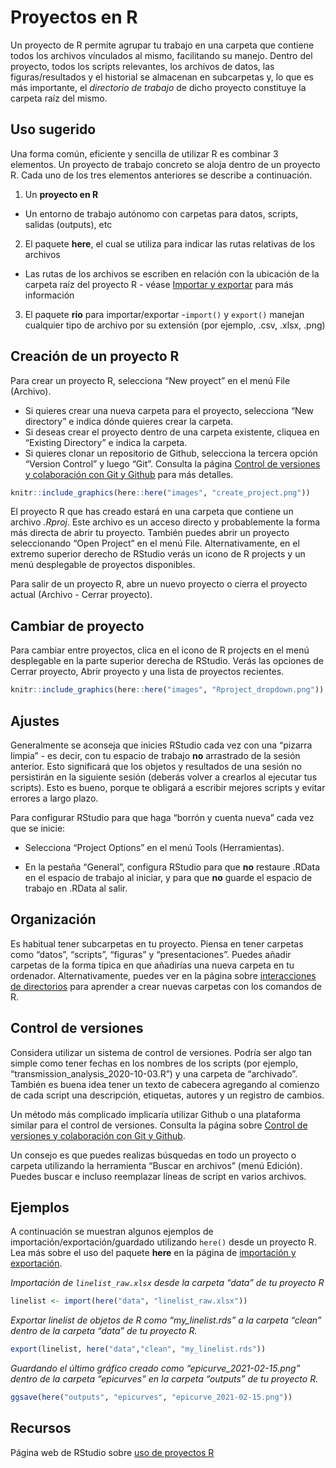 # Proyectos en R{#r-projects}

Un proyecto de R permite agrupar tu trabajo en una carpeta que contiene todos los archivos vínculados al mismo, facilitando su manejo. Dentro del proyecto, todos los scripts relevantes, los archivos de datos, las figuras/resultados y el historial se almacenan en subcarpetas y, lo que es más importante, el *directorio de trabajo* de dicho proyecto constituye la carpeta raíz del mismo.

## Uso sugerido

Una forma común, eficiente y sencilla de utilizar R es combinar 3 elementos. Un proyecto de trabajo concreto se aloja dentro de un proyecto R. Cada uno de los tres elementos anteriores se describe a continuación.

1) Un **proyecto en R **
  - Un entorno de trabajo autónomo con carpetas para datos, scripts, salidas (outputs), etc

2) El paquete **here**, el cual se utiliza para indicar las rutas relativas de los archivos
  - Las rutas de los archivos se escriben en relación con la ubicación de la carpeta raíz del proyecto R - véase [Importar y exportar](#import-and-export) para más información

3) El paquete **rio** para importar/exportar
    -`import()` y `export()` manejan cualquier tipo de archivo por su extensión (por ejemplo, .csv, .xlsx, .png)
    
<!-- ======================================================= -->

## Creación de un proyecto R

Para crear un proyecto R, selecciona "New proyect" en el menú File (Archivo).

* Si quieres crear una nueva carpeta para el proyecto, selecciona "New directory" e indica dónde quieres crear la carpeta.
* Si deseas crear el proyecto dentro de una carpeta existente, cliquea en "Existing Directory" e indica la carpeta.
* Si quieres clonar un repositorio de Github, selecciona la tercera opción "Version Control" y luego "Git". Consulta la página [Control de versiones y colaboración con Git y Github](#version-control-and-collaboration-with-git-and-github) para más detalles.

```r
knitr::include_graphics(here::here("images", "create_project.png"))
```


El proyecto R que has creado estará en una carpeta que contiene un archivo *.Rproj*. Este archivo es un acceso directo y probablemente la forma más directa de abrir tu proyecto. También puedes abrir un proyecto seleccionando "Open Project" en el menú File. Alternativamente, en el extremo superior derecho de RStudio verás un icono de R projects y un menú desplegable de proyectos disponibles.

Para salir de un proyecto R, abre un nuevo proyecto o cierra el proyecto actual (Archivo - Cerrar proyecto).

## Cambiar de proyecto

Para cambiar entre proyectos, clica en el icono de R projects en el menú desplegable en la parte superior derecha de RStudio. Verás las opciones de Cerrar proyecto, Abrir proyecto y una lista de proyectos recientes.

```r
knitr::include_graphics(here::here("images", "Rproject_dropdown.png"))
```

## Ajustes

Generalmente se aconseja que inicies RStudio cada vez con una "pizarra limpia" - es decir, con tu espacio de trabajo **no** arrastrado de la sesión anterior. Esto significará que los objetos y resultados de una sesión no persistirán en la siguiente sesión (deberás volver a crearlos al ejecutar tus scripts). Esto es bueno, porque te obligará a escribir mejores scripts y evitar errores a largo plazo.

Para configurar RStudio para que haga "borrón y cuenta nueva" cada vez que se inicie:

* Selecciona "Project Options" en el menú Tools (Herramientas).

* En la pestaña "General", configura RStudio para que **no** restaure .RData en el espacio de trabajo al iniciar, y para que **no** guarde el espacio de trabajo en .RData al salir.

## Organización

Es habitual tener subcarpetas en tu proyecto. Piensa en tener carpetas como "datos", "scripts", "figuras" y "presentaciones". Puedes añadir carpetas de la forma típica en que añadirías una nueva carpeta en tu ordenador. Alternativamente, puedes ver en la página sobre [interacciones de directorios](#directory-interactions) para aprender a crear nuevas carpetas con los comandos de R.

## Control de versiones

Considera utilizar un sistema de control de versiones. Podría ser algo tan simple como tener fechas en los nombres de los scripts (por ejemplo, "transmission_analysis_2020-10-03.R") y una carpeta de "archivado". También es buena idea tener un texto de cabecera agregando al comienzo de cada script una descripción, etiquetas, autores y un registro de cambios.

Un método más complicado implicaría utilizar Github o una plataforma similar para el control de versiones. Consulta la página sobre [Control de versiones y colaboración con Git y Github](#version-control-and-collaboration-with-git-and-github).

Un consejo es que puedes realizas búsquedas en todo un proyecto o carpeta utilizando la herramienta "Buscar en archivos" (menú Edición).
Puedes buscar e incluso reemplazar líneas de script en varios archivos.

## Ejemplos

A continuación se muestran algunos ejemplos de importación/exportación/guardado utilizando `here()` desde un proyecto R. Lea más sobre el uso del paquete **here** en la página de [importación y exportación](#import-and-export).

*Importación de `linelist_raw.xlsx` desde la carpeta "data" de tu proyecto R*

```r
linelist <- import(here("data", "linelist_raw.xlsx"))
```

*Exportar linelist de objetos de R como "my_linelist.rds" a la carpeta "clean" dentro de la carpeta "data" de tu proyecto R.*

```r
export(linelist, here("data","clean", "my_linelist.rds"))
```

*Guardando el último gráfico creado como "epicurve_2021-02-15.png" dentro de la carpeta "epicurves" en la carpeta "outputs" de tu proyecto R.*

```r
ggsave(here("outputs", "epicurves", "epicurve_2021-02-15.png"))
```
<!-- ======================================================= -->
## Recursos

Página web de RStudio sobre [uso de proyectos R](https://support.rstudio.com/hc/en-us/articles/200526207-Using-Projects)
